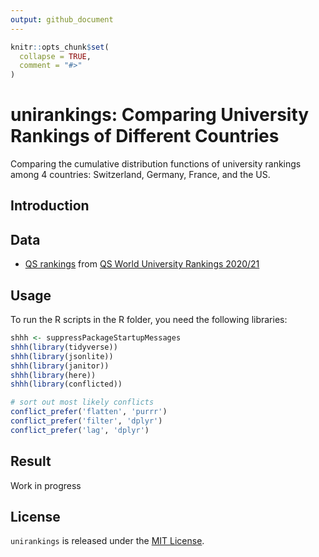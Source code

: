 ```yaml
---
output: github_document
---
```


<!-- README.md is generated from README.Rmd. Please edit that file -->

```r
knitr::opts_chunk$set(
  collapse = TRUE,
  comment = "#>"
)

```

# unirankings: Comparing University Rankings of Different Countries

<!-- badges: start -->
<!-- badges: end -->

Comparing the cumulative distribution functions of university rankings among 4 countries: Switzerland, Germany, France, and the US.

## Introduction

## Data

* [QS rankings](https://github.com/zambujo/unirankings/blob/master/data/qs.csv) from [QS World University Rankings  2020/21](http://www.topuniversities.com/university-rankings/world-university-rankings)

## Usage

To run the R scripts in the R folder, you need the following libraries:

```r
shhh <- suppressPackageStartupMessages
shhh(library(tidyverse))
shhh(library(jsonlite))
shhh(library(janitor))
shhh(library(here))
shhh(library(conflicted))
```
```r
# sort out most likely conflicts
conflict_prefer('flatten', 'purrr')
conflict_prefer('filter', 'dplyr')
conflict_prefer('lag', 'dplyr')
```


## Result

Work in progress

## License

`unirankings` is released under the [MIT License](./LICENCE.md).
